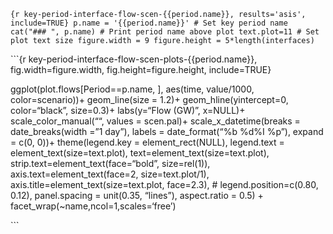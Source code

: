 
```{r key-period-interface-flow-scen-{{period.name}}, results='asis', include=TRUE}
p.name = '{{period.name}}' # Set key period name
cat("### ", p.name) # Print period name above plot
text.plot=11 # Set plot text size
figure.width = 9
figure.height = 5*length(interfaces)
```

```{r key-period-interface-flow-scen-plots-{{period.name}}, fig.width=figure.width, fig.height=figure.height, include=TRUE}

ggplot(plot.flows[Period==p.name, ], aes(time, value/1000, color=scenario))+
  geom_line(size = 1.2)+
  geom_hline(yintercept=0, color="black", size=0.3)+
  labs(y="Flow (GW)", x=NULL)+
  scale_color_manual("", values = scen.pal)+
  scale_x_datetime(breaks = date_breaks(width = "1 day"), labels = date_format("%b %d\n%I %p"), expand = c(0, 0))+
  theme(legend.key = element_rect(NULL),
        legend.text = element_text(size=text.plot),
        text=element_text(size=text.plot),
        strip.text=element_text(face="bold", size=rel(1)),
        axis.text=element_text(face=2, size=text.plot/1),
        axis.title=element_text(size=text.plot, face=2.3),
        # legend.position=c(0.80, 0.12),
        panel.spacing = unit(0.35, "lines"),
        aspect.ratio = 0.5) +
  facet_wrap(~name,ncol=1,scales='free')

```

